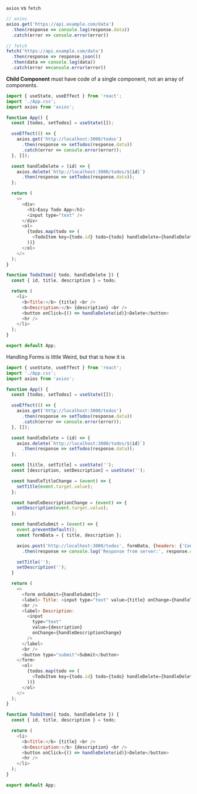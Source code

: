 
`axios` vs `fetch`


```javascript
// axios
axios.get('https://api.example.com/data')
  .then(response => console.log(response.data))
  .catch(error => console.error(error))

// fetch
fetch('https://api.example.com/data')
  .then(response => response.json())
  .then(data => console.log(data))
  .catch(error =>console.error(error))
```


**Child Component** must have code of a single component, not an array of components.


```javascript
import { useState, useEffect } from 'react';
import './App.css';
import axios from 'axios';

function App() {
  const [todos, setTodos] = useState([]);

  useEffect(() => {
    axios.get('http://localhost:3000/todos')
      .then(response => setTodos(response.data))
      .catch(error => console.error(error));
  }, []);

  const handleDelete = (id) => {
    axios.delete(`http://localhost:3000/todos/${id}`)
      .then(response => setTodos(response.data));
  };

  return (
    <>
      <div>
        <h1>Easy Todo App</h1>
        <input type="text" />
      </div>
      <ol>
        {todos.map(todo => (
          <TodoItem key={todo.id} todo={todo} handleDelete={handleDelete} />
        ))}
      </ol>
    </>
  );
}

function TodoItem({ todo, handleDelete }) {
  const { id, title, description } = todo;

  return (
    <li>
      <b>Title:</b> {title} <br />
      <b>Description:</b> {description} <br />
      <button onClick={() => handleDelete(id)}>Delete</button>
      <hr />
    </li>
  );
}

export default App;
```


Handling Forms is little Weird, but that is how it is


```javascript
import { useState, useEffect } from 'react';
import './App.css';
import axios from 'axios';

function App() {
  const [todos, setTodos] = useState([]);

  useEffect(() => {
    axios.get('http://localhost:3000/todos')
      .then(response => setTodos(response.data))
      .catch(error => console.error(error));
  }, []);

  const handleDelete = (id) => {
    axios.delete(`http://localhost:3000/todos/${id}`)
      .then(response => setTodos(response.data));
  };

  const [title, setTitle] = useState('');
  const [description, setDescription] = useState('');

  const handleTitleChange = (event) => {
    setTitle(event.target.value);
  };

  const handleDescriptionChange = (event) => {
    setDescription(event.target.value);
  };

  const handleSubmit = (event) => {
    event.preventDefault();
    const formData = { title, description };

    axios.post('http://localhost:3000/todos', formData, {headers: {'Content-Type': 'application/json'}})
      .then(response => console.log('Response from server:', response.data));

    setTitle('');
    setDescription('');
  }

  return (
    <>
      <form onSubmit={handleSubmit}>
      <label> Title: <input type="text" value={title} onChange={handleTitleChange} /> </label>
      <br />
      <label> Description:
        <input
          type="text"
          value={description}
          onChange={handleDescriptionChange}
        />
      </label>
      <br />
      <button type="submit">Submit</button>
    </form>
      <ol>
        {todos.map(todo => (
          <TodoItem key={todo.id} todo={todo} handleDelete={handleDelete} />
        ))}
      </ol>
    </>
  );
}

function TodoItem({ todo, handleDelete }) {
  const { id, title, description } = todo;

  return (
    <li>
      <b>Title:</b> {title} <br />
      <b>Description:</b> {description} <br />
      <button onClick={() => handleDelete(id)}>Delete</button>
      <hr />
    </li>
  );
}

export default App;
```

